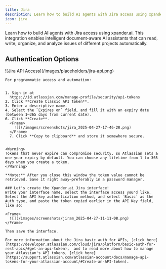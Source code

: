 ```yaml
---
title: Jira
description: Learn how to build AI agents with Jira access using xpander.ai.
icon: jira
---
```


Learn how to build AI agents with Jira access using xpander.ai. This integration enables intelligent document-aware AI assistants that can read, write, organize, and analyze issues of different projects automatically.

## Authentication Options

<Tabs>
  <Tab title="OAuth">
  </Tab>
  <Tab title="API Access">
    <Frame caption="Jira API access configuration">
      ![Jira API Access](/images/placeholders/jira-api.png)
    </Frame>

    For programmatic access and automation:


    1. Sign in at
      https://id.atlassian.com/manage-profile/security/api-tokens
    2. Click **Create Classic API token**.
    3. Enter a descriptive name.
    4. Select the `Expires on` field, and fill it with an expiry date (between 1–365 days from current date).
    6. Click **Create**.
      <Frame>
        ![](/images/screenshots/jira_2025-04-27-17-46-20.png)
      </Frame>
	  7. Click **Copy to clipboard** and store it somewhere secure.
  
  
    <Warning>
    Tokens that never expire can compromise security, so Atlassian sets a one‑year expiry by default. You can choose any lifetime from 1 to 365 days when you create a token.
    </Warning>

    **Note:** After you close this window the token value cannot be retrieved. Save it right away—preferably in a password manager.

    ### Let's create the Xpander.ai Jira interface!
    Write your interface name, select the interface access you'd like, Select the API key authentication method, and select `Basic` as the Auth type, and paste the token copied earlier in the API Key field, like so:

    <Frame>
      ![](/images/screenshots/jiram_2025-04-27-11-11-08.png)
    </Frame>

    Then save the interface.
    
    For more information about the Jira basic auth for APIs, [click here](https://developer.atlassian.com/cloud/jira/platform/basic-auth-for-rest-apis/#get-an-api-token),  and to read more about how to manage your Atlassian's API tokens, [click here](https://support.atlassian.com/atlassian-account/docs/manage-api-tokens-for-your-atlassian-account/#Create-an-API-token).


  </Tab>
</Tabs>
